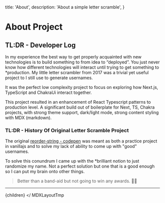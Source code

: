 

  title: 'About',
  description: 'About a simple letter scramble',
}

# About Project

## TL:DR - Developer Log

In my experience the best way to get properly acquainted with new
technologies is to build something to from idea to “deployed”. You
just never know how different technologies will interact until trying
to get something to \*production. My little letter scrambler from 2017
was a trivial yet useful project to I still use to generate usernames.

It was the perfect low complexity project to focus on exploring how
Next.js, TypeScript and ChakraUi interact together.

This project resulted in an enhancement of React Typescript patterns
to production level. A significant build out of boilerplate for Next,
TS, Chakra projects, with strong theme support, dark/light mode,
strong content styling with MDX (markdown).

### TL:DR - History Of Original Letter Scramble Project

The original
[reorder-string - codepen](https://codepen.io/LucasZapico/pen/wvMqqwO)
was meant as both a practice project in vanillajs and to solve my lack
of ability to come up with "good" usernames.

To solve this conundrum I came up with the \*brilliant notion to just
randomize my name. Not a perfect solution but one that is a good
enough so I can put my brain onto other things.

> Better than a band-aid but not going to win any awards. 🤷‍♂️

---

  <Container maxW="container.md" py={10}>{children}</Container>
  </ MDXLayoutTmp

>
